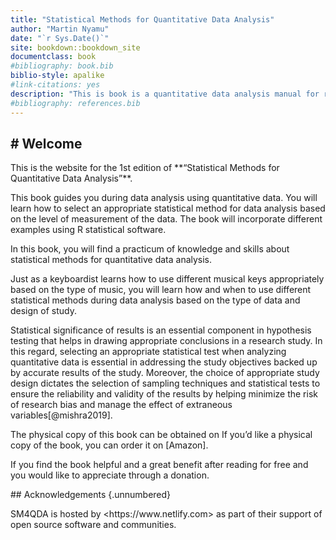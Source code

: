 ```yaml
---
title: "Statistical Methods for Quantitative Data Analysis"
author: "Martin Nyamu"
date: "`r Sys.Date()`"
site: bookdown::bookdown_site
documentclass: book
#bibliography: book.bib
biblio-style: apalike
#link-citations: yes
description: "This is book is a quantitative data analysis manual for researchers, epidemiologist, data scientist, and students and any other interested in analysis."
#bibliography: references.bib
---
```


## \# Welcome {.unnumbered}

This is the website for the 1st edition of \*\*"Statistical Methods for Quantitative Data Analysis"\*\*.

This book guides you during data analysis using quantitative data. You will learn how to select an appropriate statistical method for data analysis based on the level of measurement of the data. The book will incorporate different examples using R statistical software.

In this book, you will find a practicum of knowledge and skills about statistical methods for quantitative data analysis.

Just as a keyboardist learns how to use different musical keys appropriately based on the type of music, you will learn how and when to use different statistical methods during data analysis based on the type of data and design of study.

Statistical significance of results is an essential component in hypothesis testing that helps in drawing appropriate conclusions in a research study. In this regard, selecting an appropriate statistical test when analyzing quantitative data is essential in addressing the study objectives backed up by accurate results of the study. Moreover, the choice of appropriate study design dictates the selection of sampling techniques and statistical tests to ensure the reliability and validity of the results by helping minimize the risk of research bias and manage the effect of extraneous variables[@mishra2019].

The physical copy of this book can be obtained on If you'd like a physical copy of the book, you can order it on \[Amazon\].

If you find the book helpful and a great benefit after reading for free and you would like to appreciate through a donation.

\## Acknowledgements {.unnumbered}

SM4QDA is hosted by \<https://www.netlify.com\> as part of their support of open source software and communities.
